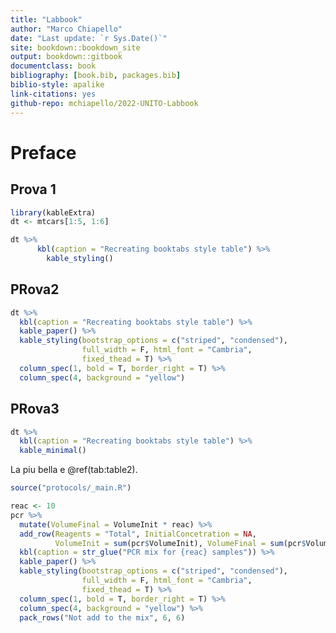 ```yaml
--- 
title: "Labbook"
author: "Marco Chiapello"
date: "Last update: `r Sys.Date()`"
site: bookdown::bookdown_site
output: bookdown::gitbook
documentclass: book
bibliography: [book.bib, packages.bib]
biblio-style: apalike
link-citations: yes
github-repo: mchiapello/2022-UNITO-Labbook
---
```


# Preface

## Prova 1
```r
library(kableExtra)
dt <- mtcars[1:5, 1:6]

dt %>%
      kbl(caption = "Recreating booktabs style table") %>%
        kable_styling()
```

## PRova2

```r
dt %>%
  kbl(caption = "Recreating booktabs style table") %>%
  kable_paper() %>%
  kable_styling(bootstrap_options = c("striped", "condensed"),
                full_width = F, html_font = "Cambria",
                fixed_thead = T) %>%
  column_spec(1, bold = T, border_right = T) %>%
  column_spec(4, background = "yellow")
```

## PRova3
```r
dt %>%
  kbl(caption = "Recreating booktabs style table") %>%
  kable_minimal()
```

La piu bella e \@ref(tab:table2).


```r
source("protocols/_main.R")

reac <- 10
pcr %>%
  mutate(VolumeFinal = VolumeInit * reac) %>%
  add_row(Reagents = "Total", InitialConcetration = NA,
          VolumeInit = sum(pcr$VolumeInit), VolumeFinal = sum(pcr$VolumeFinal)) %>%
  kbl(caption = str_glue("PCR mix for {reac} samples")) %>%
  kable_paper() %>%
  kable_styling(bootstrap_options = c("striped", "condensed"),
                full_width = F, html_font = "Cambria",
                fixed_thead = T) %>%
  column_spec(1, bold = T, border_right = T) %>%
  column_spec(4, background = "yellow") %>%
  pack_rows("Not add to the mix", 6, 6)
```


